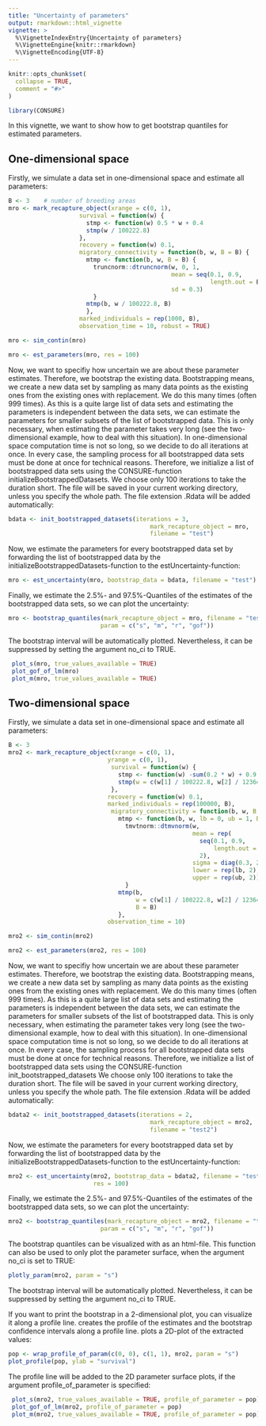 ```yaml
---
title: "Uncertainty of parameters"
output: rmarkdown::html_vignette
vignette: >
  %\VignetteIndexEntry{Uncertainty of parameters}
  %\VignetteEngine{knitr::rmarkdown}
  %\VignetteEncoding{UTF-8}
---
```


```r
knitr::opts_chunk$set(
  collapse = TRUE,
  comment = "#>"
)
```

```r
library(CONSURE)
```

In this vignette, we want to show how to get bootstrap quantiles for estimated parameters.

## One-dimensional space

Firstly, we simulate a data set in one-dimensional space and estimate all parameters:

```r
B <- 3    # number of breeding areas
mro <- mark_recapture_object(xrange = c(0, 1),
                    survival = function(w) {
                      stmp <- function(w) 0.5 * w + 0.4
                      stmp(w / 100222.8)
                    },
                    recovery = function(w) 0.1,
                    migratory_connectivity = function(b, w, B = B) {
                      mtmp <- function(b, w, B = B) {
                        truncnorm::dtruncnorm(w, 0, 1,
                                              mean = seq(0.1, 0.9,
                                                         length.out = B)[b],
                                              sd = 0.3)
                        }
                      mtmp(b, w / 100222.8, B)
                      },
                    marked_individuals = rep(1000, B),
                    observation_time = 10, robust = TRUE)

mro <- sim_contin(mro)

mro <- est_parameters(mro, res = 100)
```

Now, we want to specifiy how uncertain we are about these parameter estimates. Therefore, we bootstrap the existing data. Bootstrapping means, we create a new data set by sampling as many data points as the existing ones from the existing ones with replacement. We do this many times (often 999 times). As this is a quite large list of data sets and estimating the parameters is independent between the data sets, we can estimate the parameters for smaller subsets of the list of bootstrapped data. This is only necessary, when estimating the parameter takes very long (see the two-dimensional example, how to deal with this situation). In one-dimensional space computation time is not so long, so we decide to do all iterations at once. In every case, the sampling process for all bootstrapped data sets must be done at once for technical reasons. Therefore, we initialize a list of bootstrapped data sets using the CONSURE-function initializeBootstrappedDatasets. We choose only 100 iterations to take the duration short. The file will be saved in your current working directory, unless you specify the whole path. The file extension .Rdata will be added automatically:

```r
bdata <- init_bootstrapped_datasets(iterations = 3,
                                        mark_recapture_object = mro,
                                        filename = "test")
```

Now, we estimate the parameters for every bootstrapped data set by forwarding the list of bootstrapped data by the initializeBootstrappedDatasets-function to the estUncertainty-function:
```r
mro <- est_uncertainty(mro, bootstrap_data = bdata, filename = "test")
```

Finally, we estimate the 2.5%- and 97.5%-Quantiles of the estimates of the bootstrapped data sets, so we can plot the uncertainty:
```r
mro <- bootstrap_quantiles(mark_recapture_object = mro, filename = "test",
                          param = c("s", "m", "r", "gof"))
```

The bootstrap interval will be automatically plotted. Nevertheless, it can be suppressed by setting the argument no_ci to TRUE.

```r
 plot_s(mro, true_values_available = TRUE)
 plot_gof_of_lm(mro)
 plot_m(mro, true_values_available = TRUE)
```


## Two-dimensional space

Firstly, we simulate a data set in one-dimensional space and estimate all parameters:

```r
B <- 3
mro2 <- mark_recapture_object(xrange = c(0, 1),
                            yrange = c(0, 1),
                             survival = function(w) {
                               stmp <- function(w) -sum(0.2 * w) + 0.9
                               stmp(w = c(w[1] / 100222.8, w[2] / 123642.5))
                             },
                            recovery = function(w) 0.1,
                            marked_individuals = rep(100000, B),
                             migratory_connectivity = function(b, w, B = B) {
                               mtmp <- function(b, w, lb = 0, ub = 1, B = B) {
                                 tmvtnorm::dtmvnorm(w,
                                                    mean = rep(
                                                      seq(0.1, 0.9,
                                                          length.out = B)[b],
                                                      2),
                                                    sigma = diag(0.3, 2),
                                                    lower = rep(lb, 2),
                                                    upper = rep(ub, 2))
                                 }
                               mtmp(b,
                                    w = c(w[1] / 100222.8, w[2] / 123642.5),
                                    B = B)
                               },
                            observation_time = 10)

mro2 <- sim_contin(mro2)

mro2 <- est_parameters(mro2, res = 100)
```

Now, we want to specifiy how uncertain we are about these parameter estimates. Therefore, we bootstrap the existing data. Bootstrapping means, we create a new data set by sampling as many data points as the existing ones from the existing ones with replacement. We do this many times (often 999 times). As this is a quite large list of data sets and estimating the parameters is independent between the data sets, we can estimate the parameters for smaller subsets of the list of bootstrapped data. This is only necessary, when estimating the parameter takes very long (see the two-dimensional example, how to deal with this situation). In one-dimensional space computation time is not so long, so we decide to do all iterations at once. In every case, the sampling process for all bootstrapped data sets must be done at once for technical reasons. Therefore, we initialize a list of bootstrapped data sets using the CONSURE-function init_bootstrapped_datasets We choose only 100 iterations to take the duration short. The file will be saved in your current working directory, unless you specify the whole path. The file extension .Rdata will be added automatically:

```r
bdata2 <- init_bootstrapped_datasets(iterations = 2,
                                        mark_recapture_object = mro2,
                                        filename = "test2")
```

Now, we estimate the parameters for every bootstrapped data set by forwarding the list of bootstrapped data by the initializeBootstrappedDatasets-function to the estUncertainty-function:
```r
mro2 <- est_uncertainty(mro2, bootstrap_data = bdata2, filename = "test", 
                        res = 100)
```

Finally, we estimate the 2.5%- and 97.5%-Quantiles of the estimates of the bootstrapped data sets, so we can plot the uncertainty:
```r
mro2 <- bootstrap_quantiles(mark_recapture_object = mro2, filename = "test",
                          param = c("s", "m", "r", "gof"))
```

The bootstrap quantiles can be visualized with \code{\link{plotly_param}} as an html-file. This function can also be used to only plot the parameter surface, when the argument no_ci is set to TRUE:

```r
plotly_param(mro2, param = "s")
```

The bootstrap interval will be automatically plotted. Nevertheless, it can be suppressed by setting the argument no_ci to TRUE.

If you want to print the bootstrap in a 2-dimensional plot, you can visualize it along a profile line. \code{\link{wrap_profile_of_param}} creates the profile of the estimates and the bootstrap
confidence intervals along a profile line. \code{\link{plot_profile}} plots a 2D-plot of the
extracted values:

```r
pop <- wrap_profile_of_param(c(0, 0), c(1, 1), mro2, param = "s")
plot_profile(pop, ylab = "survival")
```

The profile line will be added to the 2D parameter surface plots, if the argument
profile_of_parameter is specified:

```r
 plot_s(mro2, true_values_available = TRUE, profile_of_parameter = pop)
 plot_gof_of_lm(mro2, profile_of_parameter = pop)
 plot_m(mro2, true_values_available = TRUE, profile_of_parameter = pop)
```

